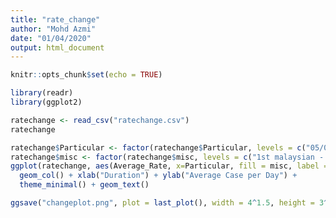 ```yaml
---
title: "rate_change"
author: "Mohd Azmi"
date: "01/04/2020"
output: html_document
---
```


```r
knitr::opts_chunk$set(echo = TRUE)
```

```r
library(readr)
library(ggplot2)
```


```r
ratechange <- read_csv("ratechange.csv")
ratechange
```

```r
ratechange$Particular <- factor(ratechange$Particular, levels = c("05/03_18/03", "07/03_18/03", "05/03_01/04", "07/03_01/04", "19/03_01/04", "01/04"))
ratechange$misc <- factor(ratechange$misc, levels = c("1st malaysian - MCO", "1st local transmission - MCO", "1st malaysian - EMCO", "1st local transmission - EMCO", "MCO - EMCO", "Today"))
ggplot(ratechange, aes(Average_Rate, x=Particular, fill = misc, label = Average_Rate, digit=2)) +
  geom_col() + xlab("Duration") + ylab("Average Case per Day") +
  theme_minimal() + geom_text()

```

```r
ggsave("changeplot.png", plot = last_plot(), width = 4^1.5, height = 3^1.5, dpi = 320)
```


